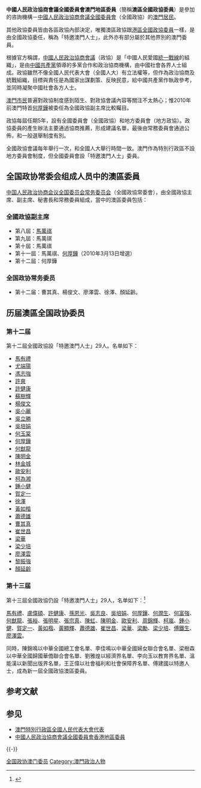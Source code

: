 {{多個問題|
{{expand|time=2009-05-02T14:24:20+00:00}}
{{unencyclopedic|time=2009-05-02T14:24:20+00:00}}
{{update|time=2018-03-04T07:28:32+00:00}}
}}

'''中國人民政治協商會議全國委員會澳門地區委員'''（簡稱'''澳區全國政協委員'''）是參加的咨詢機構－[[中國人民政治協商會議全國委員會|中國人民政治協商會議全國委員會]]（全國政協）的[[澳門居民|澳門居民]]。

其他政協委員皆由各區政協內部決定，唯獨澳區政協跟[[港區全國政協委員|港區全國政協委員]]一樣，是由全國政協委任，稱為「特邀澳門人士」，此外亦有部分屬於其他界別的澳門委員。

根據官方稱謂，[[中國人民政治協商會議|中國人民政治協商會議]]（政協）是「中國人民愛國[[統一戰線|統一戰線]]的組織」，是由[[中國共產黨|中國共產黨]]領導的多黨合作和政治協商機構，由中國社會各界人士組成。政協雖然不像全國人民代表大會（全國人大）有立法權等，但作為政治協商及統戰組織，目標與責任是為國家出謀劃策、反映民意，給中國共產黨作執政參考，並同時凝聚中國社會各方人士。

[[澳門市民|澳門市民]]普遍對政協制度感到陌生、對政協會議內容等關注不太熱心；惟2010年前澳門特首[[何厚鏵|何厚鏵]]被委任為全國政協副主席比較矚目。

政協每屆任期5年，設有全國委員會（全國政協）和地方委員會（地方政協）。政協委員的產生辦法主要通過協商推薦，形成建議名單，最後由常務委員會通過公佈，和一般選舉制度有別。

全國政協會議每年舉行一次，和全國人大舉行時間一致。澳門作為特別行政區不設地方委員會制度，但全國委員會設「特邀澳門人士」委員。

== 全国政协常委会组成人员中的澳區委員 ==
[[中国人民政治协商会议全国委员会常务委员会|中国人民政治协商会议全国委员会常务委员会]]（全國政協常委會），由全國政協主席、副主席、秘書長和常務委員組成，當中的澳區委員包括：

=== 全國政協副主席 ===
* 第八屆：[[馬萬祺|馬萬祺]]
* 第九屆：馬萬祺
* 第十屆：馬萬祺
* 第十一屆：馬萬祺、[[何厚鏵|何厚鏵]]（2010年3月13日增選）
* 第十二屆：何厚鏵

=== 全国政协常务委员 ===
* 第十二届：曹其真、楊俊文、廖澤雲、徐澤、顏延齡。

== 历届澳區全国政协委员 ==
=== 第十二届 ===
第十二屆全國政協設「特邀澳門人士」29人。名单如下：
*[[馬有禮|馬有禮]]
*[[尤端陽|尤端陽]]
*[[馮志強|馮志強]]
*[[許爽|許爽]]
*[[許健康|許健康]]
*[[蘇樹輝|蘇樹輝]]
*[[楊俊文|楊俊文]]
*[[吳小麗|吳小麗]]
*[[吳立勝|吳立勝]]
*[[吳培娟|吳培娟]]
*[[何玉棠|何玉棠]]
*[[何厚鏵|何厚鏵]]
*[[何猷龍|何猷龍]]
*[[陳明金|陳明金]]
*[[林金城|林金城]]
*[[歐安利|歐安利]]
*[[柯為湘|柯為湘]]
*[[鍾小健|鍾小健]]
*[[賀定一|賀定一]]
*[[徐澤|徐澤]]
*[[黃如楷|黃如楷]]
*[[蕭德雄|蕭德雄]]
*[[曹其真|曹其真]]
*[[崔世昌|崔世昌]]
*[[梁华_(澳门)|梁華]]
*[[梁少培|梁少培]]     
*[[廖澤雲|廖澤雲]]
*[[黎振強|黎振強]]
*[[顏延齡|顏延齡]]

=== 第十三届 ===
第十三屆全國政協仍設「特邀澳門人士」29人，名单如下：<ref>{{Cite web |url=https://www.themacaonews.com/just_new/2018013104/ |title=全國政協澳區委員三十七人名單公佈 |accessdate=2019-04-28 |archive-date=2019-04-28 |archive-url=https://web.archive.org/web/20190428103214/https://www.themacaonews.com/just_new/2018013104/ |dead-url=no }}</ref>

[[馬有禮|馬有禮]]、[[盧偉碩|盧偉碩]]、[[許健康|許健康]]、[[孫恩光|孫恩光]]、[[吳志良|吳志良]]、[[吳培娟|吳培娟]]、[[何厚鏵|何厚鏵]]、[[何潤生|何潤生]]、[[何富強|何富強]]、[[何猷龍|何猷龍]]、[[張裕|張裕]]、[[張明星|張明星]]、[[張宗真|張宗真]]、[[陳虹|陳虹]]、[[陳明金|陳明金]]、[[歐安利|歐安利]]、[[周錦輝|周錦輝]]、[[柯嵐|柯嵐]]、[[鍾小健|鍾小健]]、[[賀定一|賀定一]]、[[黃如楷|黃如楷]]、[[黃顯輝|黃顯輝]]、[[蕭德雄|蕭德雄]]、[[崔世昌|崔世昌]]、[[梁華|梁華]]、[[梁勵|梁勵]]、[[梁少培|梁少培]]、[[傅鐵生|傅鐵生]]、[[廖澤雲|廖澤雲]]。

同時，陳錦鳴以中華全國總工會名單、李佳鳴以中華全國婦女聯合會名單、梁樹森以中華全國歸國華僑聯合會名單、劉雅煌以經濟界名單、李向玉以教育界名單、溫能漢以新聞出版界名單，王正偉以社會福利和社會保障界名單、傅建國以特邀人士，成為新一屆全國政協澳區委員。

== 参考文献 ==
{{Reflist}}

== 参见 ==
* [[澳門特別行政區全國人民代表大會代表|澳門特別行政區全國人民代表大會代表]]
* [[中國人民政治協商會議全國委員會香港地區委員|中國人民政治協商會議全國委員會香港地區委員]]

{{-}}
{{中国人民政治协商会议}}

[[Category:全国政协澳门委员|]]
[[Category:澳門政治人物|Category:澳門政治人物]]